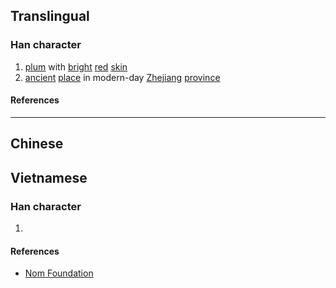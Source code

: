 {{also|檇}}
{{character info}}
==Translingual==

===Han character===
{{Han char|rn=75|rad=木|as=10|sn=14|four=|canj=DOGS,XDOGS|ids=⿰木隽}}

# [[plum]] with [[bright]] [[red]] [[skin]]
# [[ancient]] [[place]] in modern-day [[Zhejiang]] [[province]]

====References====
{{Han ref|kx=0546.251|hdz=21264.120|uh=69DC}}

----

==Chinese==
{{zh-see|檇|sv}}

==Vietnamese==

===Han character===
{{vi-readings|rs=木10|reading=[[tuy]], [[tuỷ]]}}

# {{rfdef|vi|sort=木10}}

====References====
* [http://nomfoundation.org/common/nom_details.php?codepoint=69dc Nom Foundation]